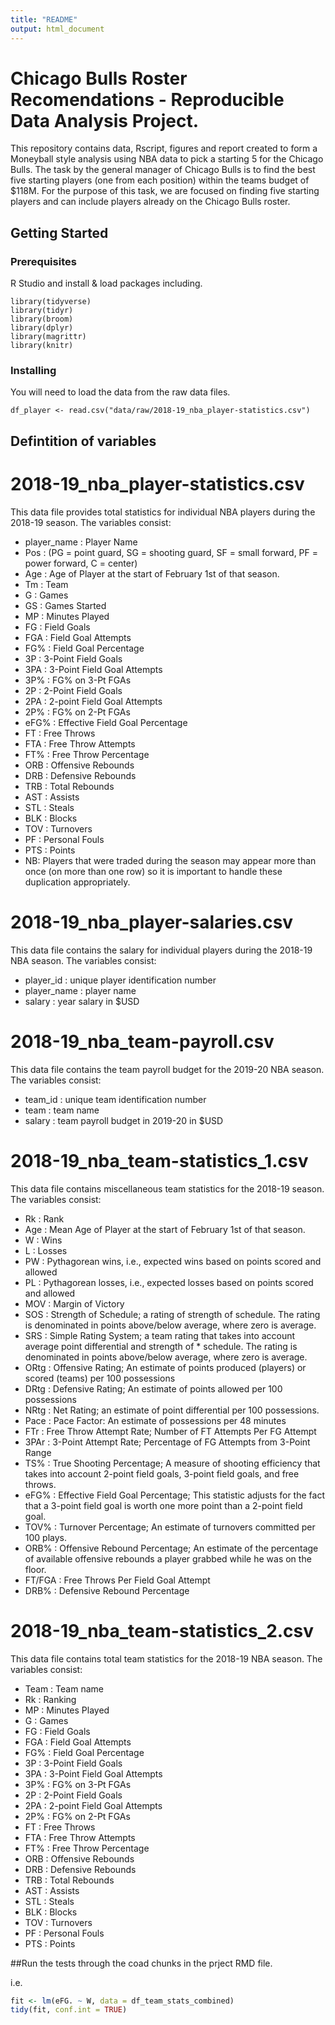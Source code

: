 ---
title: "README"
output: html_document
---

# Chicago Bulls Roster Recomendations - Reproducible Data Analysis Project.

This repository contains data, Rscript, figures and report created to form a Moneyball style analysis using NBA data to pick a starting 5 for the Chicago Bulls. The task by the general manager of Chicago Bulls is to find the best five starting players (one from each position) within the teams budget of $118M. For the purpose of this task, we are focused on finding five starting players and can include players already on the Chicago Bulls roster.

## Getting Started

### Prerequisites

R Studio and install & load packages including.

```
library(tidyverse) 
library(tidyr)
library(broom)
library(dplyr)
library(magrittr)
library(knitr)
```

### Installing

You will need to load the data from the raw data files.

```
df_player <- read.csv("data/raw/2018-19_nba_player-statistics.csv")
```

## Defintition of variables
# 2018-19_nba_player-statistics.csv  
This data file provides total statistics for individual NBA players during the 2018-19 season. The variables consist:

* player_name : Player Name
* Pos :  (PG = point guard, SG = shooting guard, SF = small forward, PF = power forward, C = center) 
* Age : Age of Player at the start of February 1st of that season.
* Tm : Team
* G : Games
* GS : Games Started
* MP : Minutes Played
* FG : Field Goals
* FGA : Field Goal Attempts
* FG% : Field Goal Percentage
* 3P : 3-Point Field Goals
* 3PA : 3-Point Field Goal Attempts
* 3P% : FG% on 3-Pt FGAs
* 2P : 2-Point Field Goals
* 2PA : 2-point Field Goal Attempts
* 2P% : FG% on 2-Pt FGAs
* eFG% : Effective Field Goal Percentage
* FT : Free Throws
* FTA : Free Throw Attempts
* FT% : Free Throw Percentage
* ORB : Offensive Rebounds
* DRB : Defensive Rebounds
* TRB : Total Rebounds
* AST : Assists
* STL : Steals
* BLK : Blocks
* TOV : Turnovers
* PF : Personal Fouls
* PTS : Points
* NB: Players that were traded during the season may appear more than once (on more than one row) so it is important to handle these duplication appropriately.

 
# 2018-19_nba_player-salaries.csv 
This data file contains the salary for individual players during the 2018-19 NBA season. The variables consist:

* player_id : unique player identification number
* player_name : player name
* salary : year salary in $USD
 

# 2018-19_nba_team-payroll.csv 
This data file contains the team payroll budget for the 2019-20 NBA season. The variables consist:

* team_id : unique team identification number
* team : team name
* salary : team payroll budget in 2019-20 in $USD
 

# 2018-19_nba_team-statistics_1.csv 
This data file contains miscellaneous team statistics for the 2018-19 season. The variables consist:

* Rk : Rank
* Age : Mean Age of Player at the start of February 1st of that season.
* W : Wins
* L : Losses
* PW : Pythagorean wins, i.e., expected wins based on points scored and allowed
* PL : Pythagorean losses, i.e., expected losses based on points scored and allowed
* MOV : Margin of Victory
* SOS : Strength of Schedule; a rating of strength of schedule. The rating is denominated in points above/below average, where zero is average.
* SRS : Simple Rating System; a team rating that takes into account average point differential and strength of * schedule. The rating is denominated in points above/below average, where zero is average.
* ORtg : Offensive Rating; An estimate of points produced (players) or scored (teams) per 100 possessions
* DRtg : Defensive Rating; An estimate of points allowed per 100 possessions
* NRtg : Net Rating; an estimate of point differential per 100 possessions.
* Pace : Pace Factor: An estimate of possessions per 48 minutes
* FTr : Free Throw Attempt Rate; Number of FT Attempts Per FG Attempt
* 3PAr : 3-Point Attempt Rate; Percentage of FG Attempts from 3-Point Range
* TS% : True Shooting Percentage; A measure of shooting efficiency that takes into account 2-point field goals, 3-point field goals, and free throws.
* eFG% : Effective Field Goal Percentage; This statistic adjusts for the fact that a 3-point field goal is worth one more point than a 2-point field goal.
* TOV% : Turnover Percentage; An estimate of turnovers committed per 100 plays.
* ORB% : Offensive Rebound Percentage; An estimate of the percentage of available offensive rebounds a player grabbed while he was on the floor.
* FT/FGA : Free Throws Per Field Goal Attempt
* DRB% : Defensive Rebound Percentage
 

# 2018-19_nba_team-statistics_2.csv 
This data file contains total team statistics for the 2018-19 NBA season. The variables consist:

* Team : Team name
* Rk : Ranking
* MP : Minutes Played
* G : Games
* FG : Field Goals
* FGA : Field Goal Attempts
* FG% : Field Goal Percentage
* 3P : 3-Point Field Goals
* 3PA : 3-Point Field Goal Attempts
* 3P% : FG% on 3-Pt FGAs
* 2P : 2-Point Field Goals
* 2PA : 2-point Field Goal Attempts
* 2P% : FG% on 2-Pt FGAs
* FT : Free Throws
* FTA : Free Throw Attempts
* FT% : Free Throw Percentage
* ORB : Offensive Rebounds
* DRB : Defensive Rebounds
* TRB : Total Rebounds
* AST : Assists
* STL : Steals
* BLK : Blocks
* TOV : Turnovers
* PF : Personal Fouls
* PTS : Points


##Run the tests through the coad chunks in the prject RMD file.

i.e.
```{r does_eFG_influence_wins}
fit <- lm(eFG. ~ W, data = df_team_stats_combined)
tidy(fit, conf.int = TRUE)
```



